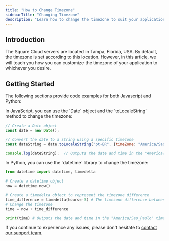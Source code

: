 ```yaml
---
title: "How to Change Timezone"
sidebarTitle: "Changing Timezone"
description: "Learn how to change the timezone to suit your application's needs."
---
```


## Introduction

The Square Cloud servers are located in Tampa, Florida, USA. By default, the timezone is set according to this location. However, in this article, we will teach you how you can customize the timezone of your application to whichever you desire.

## Getting Started

The following sections provide code examples for both Javascript and Python:

<Tabs>
  <Tab title="Javascript">
    In JavaScript, you can use the `Date` object and the `toLocaleString` method to change the timezone:

```javascript index.js
// Create a Date object
const date = new Date();

// Convert the date to a string using a specific timezone
const dateString = date.toLocaleString("pt-BR", {timeZone: "America/Sao_Paulo"});

console.log(dateString);  // Outputs the date and time in the "America/Sao_Paulo" timezone
```
  </Tab>
  <Tab title="Python">
    In Python, you can use the `datetime` library to change the timezone:

```python main.py
from datetime import datetime, timedelta

# Create a datetime object
now = datetime.now()

# Create a timedelta object to represent the timezone difference
time_difference = timedelta(hours=-3) # The timezone difference between UTC and "America/Sao_Paulo" is -3 hours
# Change the timezone
time = now + time_difference

print(time) # Outputs the date and time in the "America/Sao_Paulo" timezone
```
  </Tab>
</Tabs>

If you continue to experience any issues, please don't hesitate to [contact our support team](/company/support).